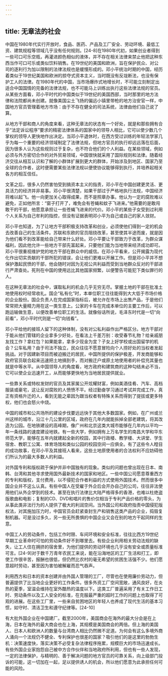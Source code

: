 ```yaml
---
---
---
```

title: 无章法的社会
---



中国在1980年代实行开放时，食品、医药、产品及工厂安全、劳动环境、最低工资、建筑规程等领域几乎没有任何规则。[24-8]在1980年代初，如果创业者得到一些可口可乐空瓶，再灌进颜色相似的液体，并不存在相关法律来禁止他把这种东西当作可口可乐或类似饮料销售。在19世纪的美国和欧洲，旨在保护民众、对公司的逐利行为加以限制的法律法规也是缓慢形成的。邓小平统治时期的中国，经历着类似于19世纪美国和欧洲的掠夺式资本主义，当时既没有反垅断法，也没有保护工人的法律。在1980年代的中国，当市场爆炸式地增长时，不可能立刻制定出适合中国国情的完备的法律法规，也不可能马上训练出执行这些法律法规的官员。从某些方面看，邓小平时代的中国类似于19世纪的美国西部，当时那里的地方法律和法院都尚未创建。就像美国尘土飞扬的偏远小镇里带枪的地方治安官一样，中国地方官员管理着地方市场：由于不存在健全的司法系统，法律由他们自己说了算。

从地方干部和商人的角度来看，这种无章法的状态有一个好处，就是和那些拥有合乎“法定诉讼程序”要求的精密法律体系的国家中的领导人相比，它可以使少数几个掌权的领导人更快地作出决定。当邓小平退休时，在西方受过训练的年轻法学家几乎为每一个重要的经济领域制定了法律法规，但地方官员的执行却远远落在后面，因为很多人认为这些规则过于复杂，也不符合他们的个人利益。在某些领域，例如必须与外方密切合作的对外贸易领域，中国很快就采用了国际规则和法律。随着经济交往从相互认识和了解的小群体扩展到更大的群体，开始涉及到地区、国家乃至全球的合作者，这时便需要某些法律法规以便使协议能够得到执行，并培养起相关各方的相互信任。

文革之后，很多人仍然害怕受到搞资本主义的指责，邓小平在中国创建更灵活、更具活力的经济并非易事。邓小平很清楚，如果干部过于严格地执行法规，中国经济将难以起飞。他一向更加关心取得成果，而不是照章办事。他认为一定的腐败难以避免，正如他所言：“窗子打开了，难免会有苍蝇和蚊子飞进来。”他需要的是敢闯敢干的干部，他愿意承担让一些苍蝇飞进来的代价。邓小平的某些子女受到过利用个人关系为自己牟利的指控，但没有证据表明邓小平为自己或自己的家人敛财。

邓小平也知道，为了让地方干部积极支持改革和创业，必须使他们得到一定的机会去改善自己的生活条件。苏联和东欧的官员阻挠改革，甚至使其半途而废，就是因为他们看不到改革能给自己带来什么好处。邓小平要让干部致力于改革，为群众谋福利，因此他允许一些地方干部先富起来，只要他们能为当地带来经济成功即可。邓小平很重视维护党的地方干部在群众中的威信。在邓小平看来，公开揭露为现代化作出切实贡献的干部所犯的错误，会让他们更难以开展工作。但是邓小平并不想保护激起民愤的干部，他会随时对因为无视公共利益而受到当地群众反对的干部进行严肃查处。死刑在中国的使用远比其他国家频繁，以便警告可能犯下类似罪行的人。

在这种无章法的社会中，谋取私利的机会几乎无穷无尽。掌握土地的干部在批准土地使用权时经常收礼。国企“私有化”时，本单位职工往往能得到大大低于市场价格的企业股份。国企负责人在完成国家指标后，被允许在市场上出售产品，于是他们常常把大量精力用在这一类生意上。公家的卡车在完成本单位的主要工作后，可以跑运输做生意，以便改善单位职工的生活。就像俗话所说，毛泽东时代是一切“向前看”，邓小平时代则是一切“向钱看”。

邓小平给他的接班人留下的这种体制，没有对公私利益作出严格区分。地方干部对于能从他们管辖的企业拿多少好处，在看法上千差万别：收受春节礼物？给亲戚朋友找工作？拿红包？如果能拿，拿多少现金为宜？子女上好学校或出国留学的机会？公车私用？由于司法不独立，民众往往不愿意冒险向个人捞好处的当权者发起挑战。对于因建新项目而被迫搬迁的居民，中国所提供的保护极差，开发商能够和政府官员联合起来迅速把土地搞到手，而对搬迁户或原土地使用者的补偿充其量也就是中等水平。从中国领导人的角度看，地方政府和建筑商的这种勾结未必不当，它可以使企业迅速开工，从而能够更快地为当地居民提供就业。

一些靠关系或特权发财的官员及其家属公开炫耀财富，例如美酒佳肴、汽车、高档服装或豪宅，这让反对腐败的人愤愤不平。经过勤奋学习通过考试并完成工作，真正有资格升迁的人，看到无能之辈因为跟当权者有特殊关系而得到了提拔或更多特权，他们也会怒火中烧。

中国的城市和公共场所的建设步伐要远远快于其他大多数国家。例如，在广州或兰州这样的城市，沿江十几公里的区域，政府在几年内就能拆掉全部老建筑，将其改造为公园。在地铁建设的高峰期，像广州和北京这类大城市能够在几年内以平均一年一条线路的速度建设地铁。有一些大学，例如拥有上万名学生的南昌大学和华东师范大学，能够在五年内就建起全新的校园，其中行政楼、教学楼、大讲堂、学生宿舍、教职工公寓、体育场馆和类似公园的校园空间一应俱全。有了这些令人瞠目的成功故事，在邓小平及其接班人看来，这些土地原使用者的合法权利不应妨碍他们所认为的最大多数人的利益。

对外国专利和版权疏于保护并非中国独有的现象。类似的问题也曾出现在日本、南韩、台湾和其他寻求使用国外最新技术的国家和地区。一些中国公司愿意尊重西方的专利和版权，支付费用，以不侵犯合作者利益的方式使用外国技术。然而很多中国企业并不这么认真。有些中国人在受雇于外企后会开办自己的公司，往往非法使用他们从外企学到的技术。甚至在执行法律比大陆严格得多的香港，也难以杜绝盗版歌曲和电影；复制的CD、DVD和唱片的售价仅相当于专利产品价格的零头，为从事此类非法行为的人提供了极大的利润空间。当外国公司和政府指责中国侵犯版权法，对其施加压力时，中国官员会赶紧查封生产和销售这类产品的企业，捣毁复制机器。可是没过多久，另一些无所畏惧的中国企业又会在别的地方干起同样的生意。

中国工人的劳动条件，包括工作时限、车间环境和安全标准，往往比西方19世纪早期工业革命时可怕的劳动条件好不到哪里去。有些企业利用相关劳动法规的缺失，让工人住在拥挤的宿舍里，为他们提供的劳动环境也几乎没有安全或质量标准可言。[24-9]对于数千万青年农民工来说，能在沿海地区的工厂生活和打工，即使工作很辛苦，报酬也很低，但仍然比农村的毫无希望的贫困生活强不少。他们愿意超时劳动，甚至因为害怕被解雇而忍气吞声。

利用西方和日本的资本创建并由外国人管理的工厂，尽管也在使用廉价劳动力，但普遍提供了比当地企业更好的工作条件。很多外资工厂空间宽敞，通风良好，在炎热的夏季，室温会维持在室外酷热的温度以下。这类工厂普遍采用了有关工作日工时、劳动条件以及工人安全的标准，在克服最严重的超时工作的问题上也取得了可观的进展。在这些工厂里，一些来自贫困地区的年轻人也养成了现代生活的基本习惯，如守时、清洁卫生和遵守纪律等。[24-10]

有大批外国企业在中国建厂。截至2000年，美国商会在海外的最大分会是在上海，日本在海外的最大商会也在上海，其规模是美国商会的两倍。但上海的美国人、日本人和欧洲人的数量与台湾商人相比仍然微不足道。为何会有这么多境外商人涌向一个法规仍不健全、专利保护也很差的国家？吸引他们的是这里的勃勃生机：决策速度快，落实决策不必受复杂法律程序拖累，规模巨大的市场迅速成长。有些外国企业家抱怨自己被中方合作伙伴和当地政府所利用，但也有一些人发现，一定的法律保护，与精明的、善于解决问题的地方官员的可靠关系，向上级部门投诉的可能，这一切加在一起，足以提供诱人的机会，所以他们愿意为此承担任何可能的风险。